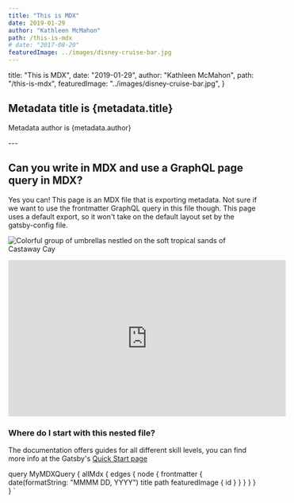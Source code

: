 ```yaml
---
title: "This is MDX"
date: 2019-01-29
author: "Kathleen McMahon"
path: /this-is-mdx
# date: "2017-08-20"
featuredImage: ../images/disney-cruise-bar.jpg
---
```


  title: "This is MDX",
  date: "2019-01-29",
  author: "Kathleen McMahon",
  path: "/this-is-mdx",
  featuredImage: "../images/disney-cruise-bar.jpg",
}

<h2>Metadata title is {metadata.title}</h2>
<p>Metadata author is {metadata.author}</p>
---

## Can you write in MDX and use a GraphQL page query in MDX?

Yes you can! This page is an MDX file that is exporting metadata. Not sure if we want to use the frontmatter GraphQL query in this file though. This page uses a default export, so it won't take on the default layout set by the gatsby-config file.

![Colorful group of umbrellas nestled on the soft tropical sands of Castaway Cay](../images/castaway-key-umbrellas-closeup.jpg)

<iframe
  width="560"
  height="315"
  src="https://www.youtube.com/embed/4SZl1r2O_bY"
  frameborder="0"
  allowfullscreen
></iframe>

### Where do I start with this nested file?

The documentation offers guides for all different skill levels, you can
find more info at the Gatsby's [Quick Start page](https://www.gatsbyjs.org/docs/quick-start)

<!-- This default export overrides the default layout set in the
gasby-config.js file ensuring that the FAQ component isn't wrapped
by other elements -->


  query MyMDXQuery {
    allMdx {
      edges {
        node {
          frontmatter {
            date(formatString: "MMMM DD, YYYY")
            title
            path
            featuredImage {
              id
            }
          }
        }
      }
    }
  }
`
